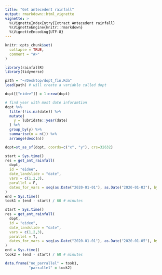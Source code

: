 ```yaml
---
title: "Get antecedent rainfall"
output: rmarkdown::html_vignette
vignette: >
  %\VignetteIndexEntry{Extract Antecedent rainfall}
  %\VignetteEngine{knitr::rmarkdown}
  %\VignetteEncoding{UTF-8}
---
```


```r
knitr::opts_chunk$set(
  collapse = TRUE,
  comment = "#>"
)
```

```r
library(rainfallR)
library(tidyverse)
```



```r
path = "~/Desktop/dopt_fin.Rda"
load(path) # will create a variable called dopt

dopt[["eidee"]] = 1:nrow(dopt)

# find year with most date inforamtion
dopt %>%
  filter(!is.na(date)) %>%
  mutate(
    y = lubridate::year(date)
  ) %>%
  group_by(y) %>%
  summarise(n = n()) %>%
  arrange(desc(n))

dopt=st_as_sf(dopt, coords=c("x", "y"), crs=32632)
```

```r
start = Sys.time()
res = get_ant_rainfall(
  dopt,
  id = "eidee",
  date_landslide = "date",
  vars = c(1,2,3),
  parallel = F,
  dates_for_vars = seq(as.Date("2020-01-01"), as.Date("2020-01-03"), by="day")
)
end = Sys.time()
took1 = (end - start) / 60 # minutes
```

```r
start = Sys.time()
res = get_ant_rainfall(
  dopt,
  id = "eidee",
  date_landslide = "date",
  vars = c(1,2,3),
  parallel = T,
  dates_for_vars = seq(as.Date("2020-01-01"), as.Date("2020-01-05"), by="day")
)
end = Sys.time()
took2 = (end - start) / 60 # minutes
```


```r
data.frame("no_parrallel" = took1,
           "parrallel" = took2)
```

